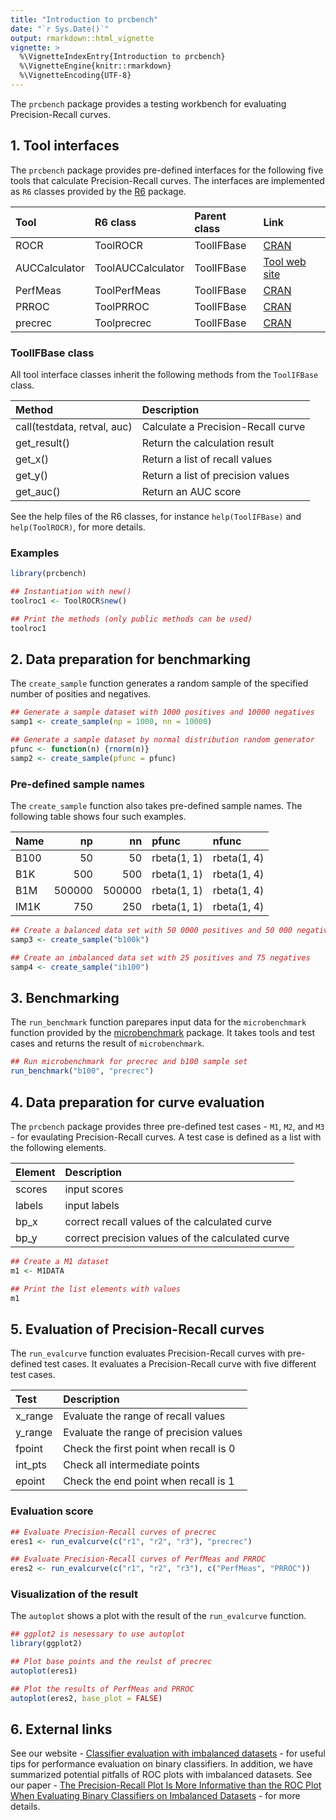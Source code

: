 ```yaml
---
title: "Introduction to prcbench"
date: "`r Sys.Date()`"
output: rmarkdown::html_vignette
vignette: >
  %\VignetteIndexEntry{Introduction to prcbench}
  %\VignetteEngine{knitr::rmarkdown}
  %\VignetteEncoding{UTF-8}
---
```


The `prcbench` package provides a testing workbench for evaluating 
Precision-Recall curves.

## 1. Tool interfaces

The `prcbench` package provides pre-defined interfaces for the following five 
tools that calculate Precision-Recall curves. The interfaces are implemented as
`R6` classes provided by the [R6](https://cran.r-project.org/web/packages/R6) 
package.

Tool           R6 class           Parent class  Link                                                     
-------------- ------------------ ------------- ---------------------------------------------------------
ROCR           ToolROCR           ToolIFBase     [CRAN](https://cran.r-project.org/web/packages/ROCR)     
AUCCalculator  ToolAUCCalculator  ToolIFBase    [Tool web site](http://mark.goadrich.com/programs/AUC)
PerfMeas       ToolPerfMeas       ToolIFBase     [CRAN](https://cran.r-project.org/web/packages/PerfMeas) 
PRROC          ToolPRROC          ToolIFBase     [CRAN](https://cran.r-project.org/web/packages/PRROC)    
precrec        Toolprecrec        ToolIFBase     [CRAN](https://cran.r-project.org/web/packages/precrec)  

### ToolIFBase class
All tool interface classes inherit the following methods from the `ToolIFBase` class.

Method                       Description 
---------------------------- -----------------------------------
call(testdata, retval, auc)  Calculate a Precision-Recall curve 
get_result()                 Return the calculation result
get_x()                      Return a list of recall values 
get_y()                      Return a list of precision values 
get_auc()                    Return an AUC score

See the help files of the R6 classes, for instance `help(ToolIFBase)` and 
`help(ToolROCR)`, for more details.  
  
### Examples    
```r
library(prcbench)

## Instantiation with new()
toolroc1 <- ToolROCR$new()

## Print the methods (only public methods can be used)
toolroc1
```

## 2. Data preparation for benchmarking
The `create_sample` function generates a random sample of the specified number
of posities and negatives.

```r
## Generate a sample dataset with 1000 positives and 10000 negatives
samp1 <- create_sample(np = 1000, nn = 10000)

## Generate a sample dataset by normal distribution random generator
pfunc <- function(n) {rnorm(n)}
samp2 <- create_sample(pfunc = pfunc)
```

### Pre-defined sample names
The `create_sample` function also takes pre-defined sample names. The following
table shows four such examples.

Name        np      nn pfunc        nfunc
------ ------- ------- ------------ ------------
B100        50      50 rbeta(1, 1)  rbeta(1, 4)
B1K        500     500 rbeta(1, 1)  rbeta(1, 4)
B1M     500000  500000 rbeta(1, 1)  rbeta(1, 4)
IM1K       750     250 rbeta(1, 1)  rbeta(1, 4) 

```r
## Create a balanced data set with 50 0000 positives and 50 000 negatives
samp3 <- create_sample("b100k")

## Create an imbalanced data set with 25 positives and 75 negatives
samp4 <- create_sample("ib100")
```

## 3. Benchmarking
The `run_benchmark` function parepares input data for the `microbenchmark` 
function provided by the [microbenchmark](https://cran.r-project.org/web/packages/microbenchmark) 
package. It takes tools and test cases and returns the result of 
`microbenchmark`.

```r
## Run microbenchmark for precrec and b100 sample set
run_benchmark("b100", "precrec")
```

## 4. Data preparation for curve evaluation
The `prcbench` package provides three pre-defined test cases - `M1`, 
`M2`, and `M3` - for evaulating Precision-Recall curves. A test case is defined
as a list with the following elements.

Element  Description
-------- --------------------------------------
scores   input scores
labels   input labels
bp_x     correct recall values of the calculated curve
bp_y     correct precision values of the calculated curve

```r
## Create a M1 dataset
m1 <- M1DATA

## Print the list elements with values
m1
```

## 5. Evaluation of Precision-Recall curves
The `run_evalcurve` function evaluates Precision-Recall curves with pre-defined
test cases. It evaluates a Precision-Recall curve with five different test cases.

Test      Description
--------- ---------------------------------------
x_range   Evaluate the range of recall values
y_range   Evaluate the range of precision values
fpoint    Check the first point when recall is 0
int_pts   Check all intermediate points
epoint    Check the end point when recall is 1

### Evaluation score
```r
## Evaluate Precision-Recall curves of precrec
eres1 <- run_evalcurve(c("r1", "r2", "r3"), "precrec")

## Evaluate Precision-Recall curves of PerfMeas and PRROC
eres2 <- run_evalcurve(c("r1", "r2", "r3"), c("PerfMeas", "PRROC"))
```

### Visualization of the result
The `autoplot` shows a plot with the result of the `run_evalcurve` 
function.
```r
## ggplot2 is nesessary to use autoplot
library(ggplot2)

## Plot base points and the reulst of precrec
autoplot(eres1)

## Plot the results of PerfMeas and PRROC
autoplot(eres2, base_plot = FALSE)
```

## 6. External links
See our website - [Classifier evaluation with imbalanced datasets](https://classeval.wordpress.com/) - for useful tips for performance evaluation on binary classifiers. In addition, we have summarized potential pitfalls of ROC plots with imbalanced datasets. See our paper - [The Precision-Recall Plot Is More Informative than the ROC Plot When Evaluating Binary Classifiers on Imbalanced Datasets](http://journals.plos.org/plosone/article?id=10.1371/journal.pone.0118432) - for more details.

